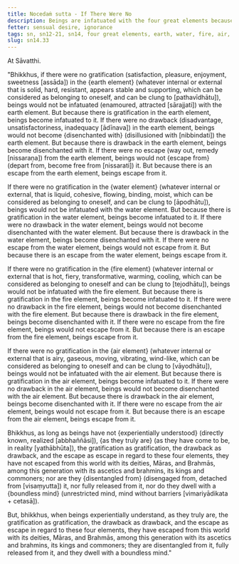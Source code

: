 ```yaml
---
title: Nocedaṁ sutta - If There Were No
description: Beings are infatuated with the four great elements because of the gratification in them, become disenchanted with them because of the drawback, and escape from them because there is an escape.
fetter: sensual desire, ignorance
tags: sn, sn12-21, sn14, four great elements, earth, water, fire, air, gratification, drawback, escape, disenchantment, infatuation, disentanglement, liberation, boundless mind, release
slug: sn14.33
---
```


At Sāvatthi.

"Bhikkhus, if there were no gratification (satisfaction, pleasure, enjoyment, sweetness [assāda]) in the \{earth element} (whatever internal or external that is solid, hard, resistant, appears stable and supporting, which can be considered as belonging to oneself, and can be clung to [pathavīdhātu]), beings would not be infatuated (enamoured, attracted [sārajjati]) with the earth element. But because there is gratification in the earth element, beings become infatuated to it. If there were no drawback (disadvantage, unsatisfactoriness, inadequacy [ādīnava]) in the earth element, beings would not become \{disenchanted with} (disillusioned with [nibbindati]) the earth element. But because there is drawback in the earth element, beings become disenchanted with it. If there were no escape (way out, remedy [nissaraṇa]) from the earth element, beings would not \{escape from} (depart from, become free from [nissarati]) it. But because there is an escape from the earth element, beings escape from it.

If there were no gratification in the \{water element} (whatever internal or external, that is liquid, cohesive, flowing, binding, moist, which can be considered as belonging to oneself, and can be clung to [āpodhātu]), beings would not be infatuated with the water element. But because there is gratification in the water element, beings become infatuated to it. If there were no drawback in the water element, beings would not become disenchanted with the water element. But because there is drawback in the water element, beings become disenchanted with it. If there were no escape from the water element, beings would not escape from it. But because there is an escape from the water element, beings escape from it.

If there were no gratification in the \{fire element} (whatever internal or external that is hot, fiery, transformative, warming, cooling, which can be considered as belonging to oneself and can be clung to [tejodhātu]), beings would not be infatuated with the fire element. But because there is gratification in the fire element, beings become infatuated to it. If there were no drawback in the fire element, beings would not become disenchanted with the fire element. But because there is drawback in the fire element, beings become disenchanted with it. If there were no escape from the fire element, beings would not escape from it. But because there is an escape from the fire element, beings escape from it.

If there were no gratification in the \{air element} (whatever internal or external that is airy, gaseous, moving, vibrating, wind-like, which can be considered as belonging to oneself and can be clung to [vāyodhātu]), beings would not be infatuated with the air element. But because there is gratification in the air element, beings become infatuated to it. If there were no drawback in the air element, beings would not become disenchanted with the air element. But because there is drawback in the air element, beings become disenchanted with it. If there were no escape from the air element, beings would not escape from it. But because there is an escape from the air element, beings escape from it.

Bhikkhus, as long as beings have not \{experientially understood} (directly known, realized [abbhaññāsi]), \{as they truly are} (as they have come to be, in reality [yathābhūta]), the gratification as gratification, the drawback as drawback, and the escape as escape in regard to these four elements, they have not escaped from this world with its deities, Māras, and Brahmās, among this generation with its ascetics and brahmins, its kings and commoners; nor are they \{disentangled from} (disengaged from, detached from [visaṃyutta]) it, nor fully released from it, nor do they dwell with a \{boundless mind} (unrestricted mind, mind without barriers [vimariyādikata + cetasā]).

But, bhikkhus, when beings experientially understand, as they truly are, the gratification as gratification, the drawback as drawback, and the escape as escape in regard to these four elements, they have escaped from this world with its deities, Māras, and Brahmās, among this generation with its ascetics and brahmins, its kings and commoners; they are disentangled from it, fully released from it, and they dwell with a boundless mind."